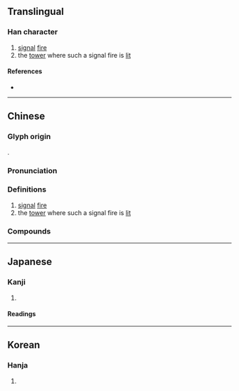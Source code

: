 {{character info}}
==Translingual==

===Han character===
{{Han char|rn=86|rad=火|as=07|sn=11|four=97854|canj=FHEJ|ids=⿰火夆}}

# [[signal]] [[fire]]
# the [[tower]] where such a signal fire is [[lit]]

====References====
* {{Han ref|kx=0672.040|dkj=19059|dj=1080.220|hdz=32205.090|uh=70FD|ud=28925|bh=B26C|bd=45676}}

----

==Chinese==
{{zh-forms}}

===Glyph origin===
{{Han etym}}
{{Han compound|火|夆|c1=s|c2=p|t1=fire|ls=psc}}.

===Pronunciation===
{{zh-pron
|m=fēng
|c=fung1
|mn=hong
|mn-t=hong1
|mc=y
|oc=y
|cat=n
}}

===Definitions===
{{zh-hanzi}}

# [[signal]] [[fire]]
# the [[tower]] where such a signal fire is [[lit]]

===Compounds===
{{zh-der|桔槔烽|烽候|烽子|烽櫓|烽火|烽火相連|烽火臺|烽火連天|烽火館|烽煙|烽煙四起|烽燧|烽鼓|狼烽|舉烽}}

----

==Japanese==

===Kanji===
{{ja-kanji|grade=|rs=火07}}

# {{rfdef|ja|sort=火07}}

====Readings====
{{ja-readings
|goon=ふ, ふう
|kanon=ほう
|kun=のろし}}

----

==Korean==

===Hanja===
{{ko-hanja|hangeul=봉|eumhun=|rv=bong|mr=pong|y=pong}}

# {{rfdef|ko|sort=火07}}